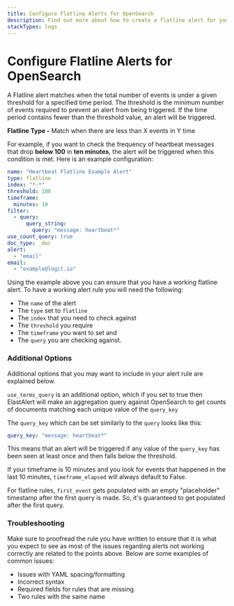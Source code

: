 ```yaml
---
title: Configure Flatline Alerts for OpenSearch
description: Find out more about how to create a flatline alert for your OpenSearch logs or metrics in this article from Logit.io.
stackTypes: logs
---
```


# Configure Flatline Alerts for OpenSearch

A Flatline alert matches when the total number of events is under a given 
threshold for a specified time period. The threshold is the minimum number 
of events required to prevent an alert from being triggered. If the time 
period contains fewer than the threshold value, an alert will be triggered.

**Flatline Type -** Match when there are less than X events in Y time

For example, if you want to check the frequency of heartbeat messages 
that drop **below 100** in **ten minutes**, the alert will be triggered 
when this condition is met. Here is an example configuration:

```yaml copy
name: "Heartbeat Flatline Example Alert"
type: flatline
index: "*-*"
threshold: 100
timeframe:
  minutes: 10
filter:
  - query:
      query_string:
        query: "message: heartbeat*"
use_count_query: true
doc_type: _doc
alert: 
  - "email"
email:
  - "example@logit.io"
```

Using the example above you can ensure that you have a working flatline alert. 
To have a working alert rule you will need the following:

- The `name` of the alert 
- The `type` set to `flatline` 
- The `index` that you need to check against 
- The `threshold`  you require 
- The `timeframe`  you want to set and 
- The `query` you are checking against.

### Additional Options

Additional options that you may want to include in your alert rule are explained below.

`use_terms_query` is an additional option, which if you set to true then 
ElastAlert will make an aggregation query against OpenSearch to get 
counts of documents matching each unique value of the `query_key`

The `query_key` which can be set similarly to the `query` looks like this:

```yaml copy
query_key: "message: heartbeat*"
```

This means that an alert will be triggered if any value of the `query_key` 
has been seen at least once and then falls below the threshold.

If your timeframe is 10 minutes and you look for events that happened in the 
last 10 minutes, `timeframe_elapsed` will always default to False.

For flatline rules, `first_event` gets populated with an empty "placeholder" 
timestamp after the first query is made. So, it's guaranteed to get populated 
after the first query.

### Troubleshooting

Make sure to proofread the rule you have written to ensure that it is what you 
expect to see as most of the issues regarding alerts not working correctly are 
related to the points above. Below are some examples of common issues:

- Issues with YAML spacing/formatting
- Incorrect syntax 
- Required fields for rules that are missing
- Two rules with the same name